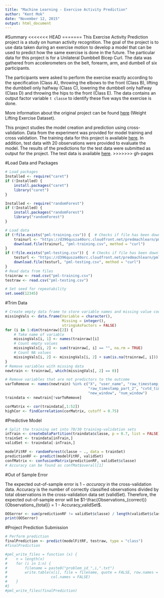 ```yaml
---
title: "Machine Learning - Exercise Activity Prediction"
author: "Kent Mok"
date: "November 12, 2015"
output: html_document
---
```


#Summary
<<<<<<< HEAD
=======
This Exercise Activity Prediction project is a study on human activity recognition. The goal of the project is to use data taken during an exercise motion to develop a model that can be used to predict how the same exercise is done in the future. The particular data for this project is for a Unilateral Dumbbell Bicep Curl. The data was gathered from accelerometers on the belt, forearm, arm, and dumbell of six participants.

The participants were asked to perform the exercise exactly according to the specification (Class A), throwing the elbows to the front (Class B), lifting the dumbbell only halfway (Class C), lowering the dumbbell only halfway (Class D) and throwing the hips to the front (Class E). The data contains an output factor variable `t classe` to identify these five ways the exercise is done.

More information about the original project can be found [here](http://groupware.les.inf.puc-rio.br/har) (Weight Lifting Exercise Dataset).

This project studies the model creation and prediction using cross-validation. Data from the experiment was provided for model training and cross validation. The training data for this project is available [here](https://d396qusza40orc.cloudfront.net/predmachlearn/pml-training.csv). In addition, test data with 20 observations were provided to evaluate the model. The results of the predictions for the test data were submitted as output for the project. The test data is available [here](https://d396qusza40orc.cloudfront.net/predmachlearn/pml-testing.csv).
>>>>>>> gh-pages

#Load Data and Packages
```r
# Load packages
Installed <- require("caret")
if (!Installed) {
    install.packages("caret")
    library("caret")
}

Installed <- require("randomForest")
if (!Installed) {
    install.packages("randomForest")
    library("randomForest")
}

# Load data
if (!file.exists("pml-training.csv")) {  # Checks if file has been downloaded
    trainurl <- "https://d396qusza40orc.cloudfront.net/predmachlearn/pml-training.csv"
    download.file(trainurl, "pml-training.csv", method = "curl")
}
if (!file.exists("pml-testing.csv")) {  # Checks if file has been downloaded
    testurl <- "https://d396qusza40orc.cloudfront.net/predmachlearn/pml-testing.csv"
    download.file(testurl, "pml-testing.csv", method = "curl")
}
# Read data from files
trainraw <- read.csv("pml-training.csv")
testraw <- read.csv("pml-testing.csv")

# Set seed for repeatability
set.seed(12345)
```

#Trim Data
```r
# Create empty data frame to store variable names and missing value counts
missingVals <- data.frame(Variable = character(),
                          Missing = integer(),
                          stringsAsFactors = FALSE)
for (i in 1:dim(trainraw)[2]) {
    # Take name of variable
    missingVals[i, 1] <- names(trainraw)[i]
    # Count empty values
    missingVals[i, 2] <- sum(trainraw[, i] == "", na.rm = TRUE)
    # Count NA values
    missingVals[i, 2] <- missingVals[i, 2] + sum(is.na(trainraw[, i]))
}
# Remove variables with missing data
newtrain <- trainraw[, which(missingVals[, 2] == 0)]

# Remove variables that are not predictors to the outcome
varToRemove <- names(newtrain) %in% c("X", "user_name", "raw_timestamp_part_1",
                                      "raw_timestamp_part_2", "cvtd_timestamp",
                                      "new_window", "num_window")
traindata <- newtrain[!varToRemove]

corMatrix <- cor(traindata[,1:52])
highCor <- findCorrelation(corMatrix, cutoff = 0.75)
```

#Predictive Model
```r
# Split the training set into 70/30 training-validation sets
inTrain <- createDataPartition(traindata$classe, p = 0.7, list = FALSE)
trainSet <- traindata[inTrain,]
validSet <- traindata[-inTrain,]

modelFitRF <- randomForest(classe ~ ., data = trainSet)
predictionRF <- predict(modelFitRF, validSet)
confMatrix <- confusionMatrix(predictionRF, validSet$classe)
# Accuracy can be found as confMat$overall[1]
```

#Out of Sample Error

The expected out-of-sample error is $1-accuracy$ in the cross-validation data. Accuracy is the number of correctly classified observations divided by total observations in the cross-validation data set (validSet). Therefore, the expected out-of-sample error will be $1-\frac{Observations_{correct}}{Observations_{total}} = 1 - Accuracy_validSet$.

```r
OOSerror <- sum(predictionRF != validSet$classe) / length(validSet$classe)
print(OOSerror)
```

#Project Prediction Submission
```r
# Perform prediction
finalPrediction <- predict(modelFitRF, testraw, type = "class")
#finalPrediction

#pml_write_files = function (x) {
#    n = length(x)
#    for (i in 1:n) {
#        filename = paste0("problem_id_",i,".txt")
#        write.table(x[i], file = filename, quote = FALSE, row.names = FALSE,
#                    col.names = FALSE)
#    }
#}
#pml_write_files(finalPrediction)
```

